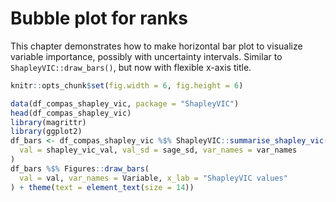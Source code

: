 # Bubble plot for ranks

This chapter demonstrates how to make horizontal bar plot to visualize variable
importance, possibly with uncertainty intervals. Similar to 
`ShapleyVIC::draw_bars()`, but now with flexible x-axis title.

```r
knitr::opts_chunk$set(fig.width = 6, fig.height = 6)
```

```r
data(df_compas_shapley_vic, package = "ShapleyVIC")
head(df_compas_shapley_vic)
library(magrittr)
library(ggplot2)
df_bars <- df_compas_shapley_vic %$% ShapleyVIC::summarise_shapley_vic(
  val = shapley_vic_val, val_sd = sage_sd, var_names = var_names
)
df_bars %$% Figures::draw_bars(
  val = val, var_names = Variable, x_lab = "ShapleyVIC values"
) + theme(text = element_text(size = 14))
```
